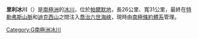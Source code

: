 {{coord|70|3|S|68|20|W||display=title}}

'''里利冰川'''（{{lang-en|Riley Glacier}}）是[[南極洲|南極洲]]的[[冰川|冰川]]，位於[[帕爾默地|帕爾默地]]，長26公里、寬31公里，最終在[[特勒弗斯山脈|特勒弗斯山脈]]和[[迪克西山|迪克西山]]之間注入[[喬治六世海峽|喬治六世海峽]]，現時由[[南極條約體系|南極條約體系]]管理。
 
{{Antarctica-geo-stub}}
[[Category:G南極洲冰川|Category:G南極洲冰川]]